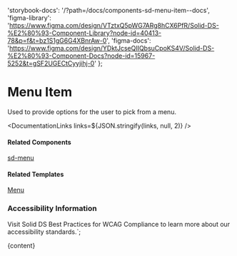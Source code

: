 

  'storybook-docs': '/?path=/docs/components-sd-menu-item--docs',
  'figma-library':
    'https://www.figma.com/design/VTztxQ5pWG7ARg8hCX6PfR/Solid-DS-%E2%80%93-Component-Library?node-id=40413-78&p=f&t=bz1S1gG6G4XBnrAw-0',
  'figma-docs':
    'https://www.figma.com/design/YDktJcseQIIQbsuCpoKS4V/Solid-DS-%E2%80%93-Component-Docs?node-id=15967-5252&t=gSF2UGECtCyyjihj-0'
};

# Menu Item

Used to provide options for the user to pick from a menu.

<DefaultStory />

<DocumentationLinks links=${JSON.stringify(links, null, 2)} />

#### Related Components

[sd-menu](./?path=/docs/components-sd-menu--docs)

#### Related Templates

[Menu](./?path=/docs/templates-menu--docs)

### Accessibility Information

Visit <sd-link href="https://www.figma.com/design/VTztxQ5pWG7ARg8hCX6PfR/Solid-DS-%E2%80%93-Component-Library?node-id=38262-58412&t=1qhfYXrbNhSCYCzZ-4" target="_blank">Solid DS Best Practices for WCAG Compliance</sd-link> to learn more about our accessibility standards.`;

<Meta title="Components/sd-menu-item/Overview" />

<OverviewFormatter story={SdMenuItemStories.Default}>{content}</OverviewFormatter>
